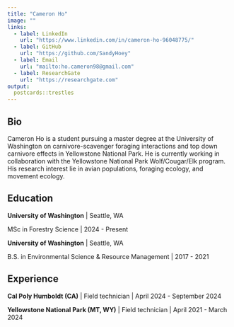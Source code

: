 ```yaml
---
title: "Cameron Ho"
image: ""
links:
  - label: LinkedIn
    url: "https://www.linkedin.com/in/cameron-ho-96048775/"
  - label: GitHub
    url: "https://github.com/SandyHoey"
  - label: Email
    url: "mailto:ho.cameron98@gmail.com"
  - label: ResearchGate
    url: "https://researchgate.com"
output:
  postcards::trestles
---
```

 
## Bio

Cameron Ho is a student pursuing a master degree at the University of Washington on carnivore-scavenger foraging interactions and top down carnivore effects in Yellowstone National Park. He is currently working in collaboration with the Yellowstone National Park Wolf/Cougar/Elk program. His research interest lie in avian populations, foraging ecology, and movement ecology. 

## Education

**University of Washington** | Seattle, WA

MSc in Forestry Science | 2024 - Present

**University of Washington** | Seattle, WA

B.S. in Environmental Science & Resource Management | 2017 - 2021

## Experience

**Cal Poly Humboldt (CA)** | Field technician | April 2024 - September 2024

**Yellowstone National Park (MT, WY)** | Field technician | April 2021 - March 2024
